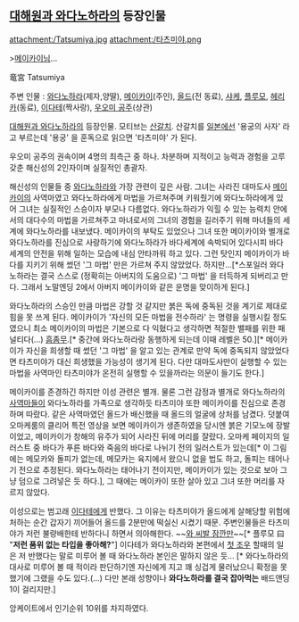 == [[대해원과 와다노하라]]의 등장인물 ==
attachment:/Tatsumiya.jpg
attachment:/타츠미야.png

>[[메이카이]]님...

竜宮
Tatsumiya

주변 인물 : [[와다노하라]](제자,양딸), [[메이카이]](주인), [[올드]](전 동료), [[샤케]], [[플루모]], [[헤리카]](동료), [[이다테]](짝사랑), [[우오미 공주]](상관)

[[대해원과 와다노하라]]의 등장인물. 모티브는 [[산갈치]]. 산갈치를 [[일본]]에선 '용궁의 사자' 라고 부르는데 '용궁' 을 훈독으로 읽으면 '타츠미야' 가 된다.

우오미 공주의 권속이며 4명의 최측근 중 하나. 차분하며 지적이고 능력과 경험을 고루 갖춘 해신성의 2인자이며 실질적인 총괄자.

해신성의 인물들 중 [[와다노하라]]와 가장 관련이 깊은 사람. 그녀는 사라진 대마도사 [[메이카이]]의 사역마였고 와다노하라에게 마법을 가르쳐주며 키워줬기에 와다노하라에게 있어 그녀는 실질적인 스승이자 부모나 다름없다. 와다노하라가 익힐 수 있는 능력치 안에서의 대다수의 마법을 가르쳐주고 마녀로서의 그녀의 경험을 길러주기 위해 마녀들의 세계에 와다노하라를 내보냈다. 메이카이의 부탁도 있었으나 그녀 또한 메이카이와 별개로 와다노하라를 진심으로 사랑하기에 와다노하라가 바다세계에 속박되어 있다시피 바다 세계의 안전을 위해 일하는 모습에 내심 안타까워 하고 있다. 그런 탓인지 메이카이가 바다를 지키기 위해 썼던 '그 마법' 만은 가르쳐 주지 않았었다. 하지만...[*스포일러 와다노하라는 결국 스스로 (정확히는 아버지의 도움으로) '그 마법' 을 터득하게 되버리고 만다. 그래서 노말엔딩 2에서 아버지 메이카이와 같은 운명을 맞이하게 된다.]

와다노하라의 스승인 만큼 마법은 강할 것 같지만 붉은 독에 중독된 것을 계기로 제대로 힘을 못 쓰게 된다. 메이카이가 '자신의 모든 마법을 전수하라' 는 명령을 실행시킬 정도였으니 최소 메이카이의 마법은 기본으로 다 익혔다고 생각하면 적절한 밸패를 위한 패널티다(...) [[흠좀무]].[* 중간에 와다노하라랑 동행하게 되는데 이때 레벨은 50.][* 메이카이가 자신을 희생할 때 썼던 '그 마법' 을 알고 있는 관계로 만약 독에 중독되지 않았었다면 타츠미야가 대신 희생했을 가능성이 생기게 된다. 다만 대마도사만이 실행할 수 있는 마법을 사역마인 타츠미야가 온전히 실행할 수 있을까라는 의문이 들기도 한다.]

메이카이를 존경하긴 하지만 이성 관련은 별개. 물론 그런 감정과 별개로 와다노하라의 [[메모카|사]][[돌피|역]][[후카미(대해원과 와다노하라)|마]]들이 와다노하라를 가족으로 생각하듯 타츠미야 또한 메이카이를 진심으로 존경하며 따랐다. 같은 사역마였던 올드가 배신했을 때 올드의 얼굴에 상처를 남겼다. 덧붙여 오마케룸의 클리어 특전 영상을 보면 메이카이가 생존하였을 당시엔 붉은 기모노에 장발이었고, 메이카이가 창해의 유주가 되어 사라진 뒤에 머리를 잘랐다. 오마케 페이지의 일러스트 중 바다가 푸른 바다와 죽음의 바다로 나뉘기 전의 일러스트가 있는데[* 이 그림에는 메모카와 돌피가 없는데, 메모카는 육지에서 왔으니 없을 법도 하고, 돌피는 태어나기 전으로 추정된다. 와다노하라는 태어나기 전이지만, 메이카이가 있는 것으로 보아 그냥 덤으로 그려넣은 듯 하다.], 그 때에는 메이카이 또한 살아 있고 그녀 또한 머리를 자르지 않았다.

이성으로는 범고래 [[이다테]]에게 반했다. 그 이유는 타츠미야가 올드에게 살해당할 위험에 처하는 순간 갑자기 끼어들어 올드를 2분만에 떡실신 시켰기 때문. 주변인물들은 타츠미야가 저런 불량배한테 반하다니 하면서 의아해한다. ~~[[와 씨발 잠깐만]]~~[* 플루모 曰 "'''저런 품위 없는 타입을 좋아해?'''"] 이다테가 와다노하라와 본편에서 [[전투|첫 조우]] 할때의 일은 저 반했다는 말로 미루어 볼 때 와다노하라 본인은 말하지 않은 듯... [* 와다노하라의 대사로 미루어 볼 때 적이라 판단하기엔 자신에게 지고 꽤 싱겁게 물러났으니 확정을 못했기에 그랬을 수도 있다.(...) 다만 본래 성향이나 '''와다노하라를 결국 잡아먹는''' 배드앤딩1이 걸리지만.]

앙케이트에서 인기순위 10위를 차지하였다.

